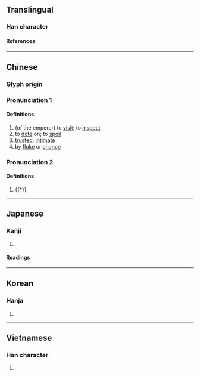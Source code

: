{{also|幸}}
{{character info}}
==Translingual==

===Han character===
{{Han char|rn=9|rad=人|as=08|sn=10|four=24241|canj=OGTJ|ids=⿰亻幸}}

====References====
{{Han ref|kx=0107.310|dkj=00771|dj=0229.110|hdz=10170.060|uh=5016}}

----

==Chinese==
{{zh-forms|s=幸}}

===Glyph origin===
{{Han etym}}

===Pronunciation 1===
{{zh-pron
|m=xìng
|c=hang6
|mn=hēng/sēng
|mc=y
|oc=y
|cat=v,a
}}

====Definitions====
{{zh-hanzi}}

# (of the emperor) to [[visit]]; to [[inspect]]
# to [[dote]] on; to [[spoil]]
# [[trusted]]; [[intimate]]
# by [[fluke]] or [[chance]]

===Pronunciation 2===
{{zh-pron
|m=xìng
|cat=
}}

====Definitions====
{{zh-hanzi}}

# {{†}} {{zh-alt-form|婞}}

----

==Japanese==

===Kanji===
{{ja-kanji|grade=|rs=人08}}

# {{rfdef|ja|sort=人08}}

====Readings====
{{ja-readings
|goon=ぎょう<ぎやう
|kanon=こう<がう 
|kun=しあわ-せ<しあは-せ, さいわ-い
}}

----

==Korean==

===Hanja===
{{ko-hanja|행}}

# {{rfdef|ko|sort=人08}}

----

==Vietnamese==

===Han character===
{{vi-readings|reading=[[hãnh]], [[hạnh]]|rs=人08}}

# {{rfdef|vi}}